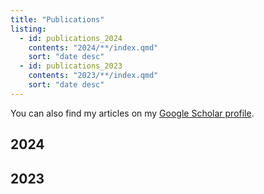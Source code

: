 ```yaml
---
title: "Publications"
listing:
  - id: publications_2024
    contents: "2024/**/index.qmd"
    sort: "date desc"
  - id: publications_2023
    contents: "2023/**/index.qmd"
    sort: "date desc"
---
```


You can also find my articles on my [Google Scholar profile](https://scholar.google.com/citations?user=_gZHMm8AAAAJ&hl=en).

## 2024

:::{#publications_2024}
:::

## 2023

:::{#publications_2023}
:::
